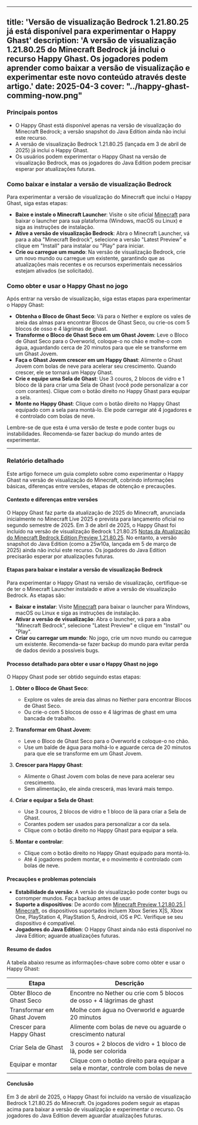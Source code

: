 
---
title: 'Versão de visualização Bedrock 1.21.80.25 já está disponível para experimentar o Happy Ghast'
description: 'A versão de visualização 1.21.80.25 do Minecraft Bedrock já inclui o recurso Happy Ghast. Os jogadores podem aprender como baixar a versão de visualização e experimentar este novo conteúdo através deste artigo.'
date: 2025-04-3
cover: "../happy-ghast-comming-now.png"
---

### Principais pontos
- O Happy Ghast está disponível apenas na versão de visualização do Minecraft Bedrock; a versão snapshot do Java Edition ainda não inclui este recurso.
- A versão de visualização Bedrock 1.21.80.25 (lançada em 3 de abril de 2025) já inclui o Happy Ghast.
- Os usuários podem experimentar o Happy Ghast na versão de visualização Bedrock, mas os jogadores do Java Edition podem precisar esperar por atualizações futuras.

### Como baixar e instalar a versão de visualização Bedrock
Para experimentar a versão de visualização do Minecraft que inclui o Happy Ghast, siga estas etapas:
- **Baixe e instale o Minecraft Launcher**: Visite o site oficial [Minecraft](https://www.minecraft.net/en-us/get-minecraft) para baixar o launcher para sua plataforma (Windows, macOS ou Linux) e siga as instruções de instalação.
- **Ative a versão de visualização Bedrock**: Abra o Minecraft Launcher, vá para a aba "Minecraft Bedrock", selecione a versão "Latest Preview" e clique em "Install" para instalar ou "Play" para iniciar.
- **Crie ou carregue um mundo**: Na versão de visualização Bedrock, crie um novo mundo ou carregue um existente, garantindo que as atualizações mais recentes e os recursos experimentais necessários estejam ativados (se solicitado).

### Como obter e usar o Happy Ghast no jogo
Após entrar na versão de visualização, siga estas etapas para experimentar o Happy Ghast:
- **Obtenha o Bloco de Ghast Seco**: Vá para o Nether e explore os vales de areia das almas para encontrar Blocos de Ghast Seco, ou crie-os com 5 blocos de osso e 4 lágrimas de ghast.
- **Transforme o Bloco de Ghast Seco em um Ghast Jovem**: Leve o Bloco de Ghast Seco para o Overworld, coloque-o no chão e molhe-o com água, aguardando cerca de 20 minutos para que ele se transforme em um Ghast Jovem.
- **Faça o Ghast Jovem crescer em um Happy Ghast**: Alimente o Ghast Jovem com bolas de neve para acelerar seu crescimento. Quando crescer, ele se tornará um Happy Ghast.
- **Crie e equipe uma Sela de Ghast**: Use 3 couros, 2 blocos de vidro e 1 bloco de lã para criar uma Sela de Ghast (você pode personalizar a cor com corantes). Clique com o botão direito no Happy Ghast para equipar a sela.
- **Monte no Happy Ghast**: Clique com o botão direito no Happy Ghast equipado com a sela para montá-lo. Ele pode carregar até 4 jogadores e é controlado com bolas de neve.

Lembre-se de que esta é uma versão de teste e pode conter bugs ou instabilidades. Recomenda-se fazer backup do mundo antes de experimentar.

---

### Relatório detalhado
Este artigo fornece um guia completo sobre como experimentar o Happy Ghast na versão de visualização do Minecraft, cobrindo informações básicas, diferenças entre versões, etapas de obtenção e precauções.

#### Contexto e diferenças entre versões
O Happy Ghast faz parte da atualização de 2025 do Minecraft, anunciada inicialmente no Minecraft Live 2025 e prevista para lançamento oficial no segundo semestre de 2025. Em 3 de abril de 2025, o Happy Ghast foi incluído na versão de visualização Bedrock 1.21.80.25 [Notas da Atualização do Minecraft Bedrock Edition Preview 1.21.80.25](https://www.minecraft.net/en-us/article/minecraft-bedrock-1-21-80-25). No entanto, a versão snapshot do Java Edition (como a 25w10a, lançada em 5 de março de 2025) ainda não inclui este recurso. Os jogadores do Java Edition precisarão esperar por atualizações futuras.

#### Etapas para baixar e instalar a versão de visualização Bedrock
Para experimentar o Happy Ghast na versão de visualização, certifique-se de ter o Minecraft Launcher instalado e ative a versão de visualização Bedrock. As etapas são:
- **Baixar e instalar**: Visite [Minecraft](https://www.minecraft.net/en-us/get-minecraft) para baixar o launcher para Windows, macOS ou Linux e siga as instruções de instalação.
- **Ativar a versão de visualização**: Abra o launcher, vá para a aba "Minecraft Bedrock", selecione "Latest Preview" e clique em "Install" ou "Play".
- **Criar ou carregar um mundo**: No jogo, crie um novo mundo ou carregue um existente. Recomenda-se fazer backup do mundo para evitar perda de dados devido a possíveis bugs.

#### Processo detalhado para obter e usar o Happy Ghast no jogo
O Happy Ghast pode ser obtido seguindo estas etapas:
1. **Obter o Bloco de Ghast Seco**:
    - Explore os vales de areia das almas no Nether para encontrar Blocos de Ghast Seco.
    - Ou crie-o com 5 blocos de osso e 4 lágrimas de ghast em uma bancada de trabalho.

2. **Transformar em Ghast Jovem**:
    - Leve o Bloco de Ghast Seco para o Overworld e coloque-o no chão.
    - Use um balde de água para molhá-lo e aguarde cerca de 20 minutos para que ele se transforme em um Ghast Jovem.

3. **Crescer para Happy Ghast**:
    - Alimente o Ghast Jovem com bolas de neve para acelerar seu crescimento.
    - Sem alimentação, ele ainda crescerá, mas levará mais tempo.

4. **Criar e equipar a Sela de Ghast**:
    - Use 3 couros, 2 blocos de vidro e 1 bloco de lã para criar a Sela de Ghast.
    - Corantes podem ser usados para personalizar a cor da sela.
    - Clique com o botão direito no Happy Ghast para equipar a sela.

5. **Montar e controlar**:
    - Clique com o botão direito no Happy Ghast equipado para montá-lo.
    - Até 4 jogadores podem montar, e o movimento é controlado com bolas de neve.

#### Precauções e problemas potenciais
- **Estabilidade da versão**: A versão de visualização pode conter bugs ou corromper mundos. Faça backup antes de usar.
- **Suporte a dispositivos**: De acordo com [Minecraft Preview 1.21.80.25 | Minecraft](https://www.minecraft.net/en-us/article/minecraft-preview-1-21-80-24), os dispositivos suportados incluem Xbox Series X|S, Xbox One, PlayStation 4, PlayStation 5, Android, iOS e PC. Verifique se seu dispositivo é compatível.
- **Jogadores do Java Edition**: O Happy Ghast ainda não está disponível no Java Edition; aguarde atualizações futuras.

#### Resumo de dados
A tabela abaixo resume as informações-chave sobre como obter e usar o Happy Ghast:

| **Etapa**               | **Descrição**                                                                 |
|-------------------------|-------------------------------------------------------------------------------|
| Obter Bloco de Ghast Seco | Encontre no Nether ou crie com 5 blocos de osso + 4 lágrimas de ghast          |
| Transformar em Ghast Jovem | Molhe com água no Overworld e aguarde 20 minutos                              |
| Crescer para Happy Ghast  | Alimente com bolas de neve ou aguarde o crescimento natural                   |
| Criar Sela de Ghast       | 3 couros + 2 blocos de vidro + 1 bloco de lã, pode ser colorida               |
| Equipar e montar          | Clique com o botão direito para equipar a sela e montar, controle com bolas de neve |

#### Conclusão
Em 3 de abril de 2025, o Happy Ghast foi incluído na versão de visualização Bedrock 1.21.80.25 do Minecraft. Os jogadores podem seguir as etapas acima para baixar a versão de visualização e experimentar o recurso. Os jogadores do Java Edition devem aguardar atualizações futuras.
